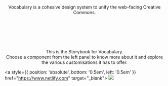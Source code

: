 
<Meta title="Vocabulary/Introduction" />

<center>
  <svg width="250" height="41" viewBox="0 0 250 41" xmlns="http://www.w3.org/2000/svg" className="has-text-black">
    <use href="logos/products/vocabulary.svg#vocabulary"></use>
  </svg>

  <p class="text-normal">
    Vocabulary is a cohesive design system to unify the web-facing Creative Commons.
  </p>

  <a href="https://github.com/creativecommons/vocabulary" class="github-corner">
    <svg width="80" height="80" viewBox="0 0 250 250" xmlns="http://www.w3.org/2000/svg">
      <use href="github_corner.svg#githubcorner"></use>
    </svg>
  </a>

  <p class="text-normal">
    This is the Storybook for Vocabulary.<br/>
    Choose a component from the left panel to know more about it and explore the various customisations it has to offer.
  </p>
</center>

<a style={{ position: 'absolute', bottom: '0.5em', left: '0.5em' }} href="https://www.netlify.com" target="_blank">
  <img src="https://www.netlify.com/img/global/badges/netlify-light.svg"/>
</a>
